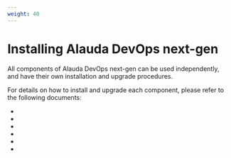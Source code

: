 ```yaml
---
weight: 40
---
```


# Installing Alauda DevOps next-gen 

All components of Alauda DevOps next-gen can be used independently, and have their own installation and upgrade procedures.

For details on how to install and upgrade each component, please refer to the following documents:

- <ExternalSiteLink name="alauda-devops-pipelines" href="/install" children="Installing Alauda DevOps Pipelines" />
- <ExternalSiteLink name="alauda-devops-connectors" href="/installation" children="Installing Alauda DevOps Connectors" />
- <ExternalSiteLink name="alauda-build-of-gitlab" href="/install" children="Installing Alauda Build of Gitlab" />
- <ExternalSiteLink name="alauda-build-of-harbor" href="/install" children="Installing Alauda Build of Harbor" />
- <ExternalSiteLink name="alauda-build-of-sonarqube" href="/install" children="Installing Alauda Build of SonarQube" />
- <ExternalSiteLink name="alauda-build-of-nexus" href="/install" children="Installing Alauda Build of Nexus" />
